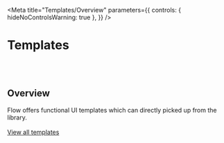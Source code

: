 
<Meta
  title="Templates/Overview"
  parameters={{
    controls: { hideNoControlsWarning: true },
  }}
/>

# Templates

<br />
<br />

## Overview

<f-divider></f-divider>

<p>
  Flow offers functional UI templates which can directly picked up from the library.
  <br />
  <br />
  <a href="https://flow.cldcvr.com/templates/index.html" target="blank">
    View all templates
  </a>
</p>
